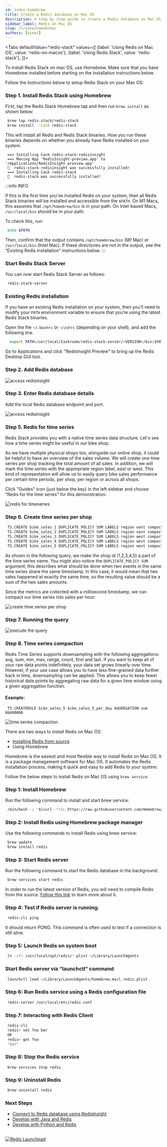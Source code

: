 ```yaml
---
id: index-homebrew
title: Create a Redis database on Mac OS
description: A step by step guide to create a Redis database on Mac OS. Learn how to install Homebrew, installing Redis database and more
sidebar_label: Redis on Mac OS
slug: /create/homebrew/
authors: [ajeet]
---
```


<head>
  <title>Brew Install Redis | Redis Developer Hub</title>
</head>


<Authors frontMatter={frontMatter} />

<Tabs
  defaultValue="redis-stack"
  values={[
    {label: 'Using Redis on Mac OS', value: 'redis-on-macos'},
    {label: 'Using Redis Stack', value: 'redis-stack'},
  ]}>
  <TabItem value="redis-stack">

To install Redis Stack on mac OS, use Homebrew. Make sure that you have Homebrew installed before starting on the installation instructions below.

Follow the instructions below to setup Redis Stack on your Mac OS:

### Step 1. Install Redis Stack using Homebrew

First, tap the Redis Stack Homebrew tap and then run `brew install` as shown below:

```bash
 brew tap redis-stack/redis-stack
 brew install --cask redis-stack
```

This will install all Redis and Redis Stack binaries. How you run these binaries depends on whether you already have Redis installed on your system.

```
 ==> Installing Cask redis-stack-redisinsight
 ==> Moving App 'RedisInsight-preview.app' to '/Applications/RedisInsight-preview.app'
 🍺  redis-stack-redisinsight was successfully installed!
 ==> Installing Cask redis-stack
 🍺  redis-stack was successfully installed!
```

:::info INFO

If this is the first time you’ve installed Redis on your system, then all Redis Stack binaries will be installed and accessible from the `$PATH`. On M1 Macs, this assumes that `/opt/homebrew/bin` is in your path. On Intel-based Macs, `/usr/local/bin` should be in your path.

To check this, run:

```bash
 echo $PATH
```

Then, confirm that the output contains `/opt/homebrew/bin` (M1 Mac) or `/usr/local/bin` (Intel Mac). If these directories are not in the output, see the “Existing Redis installation” instructions below.
:::

### Start Redis Stack Server

You can now start Redis Stack Server as follows:

```bash
 redis-stack-server
```

### Existing Redis installation

If you have an existing Redis installation on your system, then you’ll need to modify your `PATH` environment variable to ensure that you’re using the latest Redis Stack binaries.

Open the file `~/.bashrc` or `~/zshrc` (depending on your shell), and add the following line.

```bash
  export PATH=/usr/local/Caskroom/redis-stack-server/<VERSION>/bin:$PATH
```

Go to Applications and click "RedisInsight Preview" to bring up the Redis Desktop GUI tool.

### Step 2. Add Redis database

![access redisinsight](images/add_database.png)

### Step 3. Enter Redis database details

Add the local Redis database endpoint and port.

![access redisinsight](images/testredis1.png)

### Step 5. Redis for time series

Redis Stack provides you with a native time series data structure. Let's see how a time series might be useful in our bike shop.

As we have multiple physical shops too, alongside our online shop, it could be helpful to have an overview of the sales volume. We will create one time series per shop tracking the total amount of all sales. In addition, we will mark the time series with the appropriate region label, east or west. This kind of representation will allow us to easily query bike sales performance per certain time periods, per shop, per region or across all shops.

Click "Guides" icon (just below the key) in the left sidebar and choose "Redis for the time series" for this demonstration.

![redis for timeseries](images/testredis2.png)

### Step 6. Create time series per shop

```bash
 TS.CREATE bike_sales_1 DUPLICATE_POLICY SUM LABELS region east compacted no
 TS.CREATE bike_sales_2 DUPLICATE_POLICY SUM LABELS region east compacted no
 TS.CREATE bike_sales_3 DUPLICATE_POLICY SUM LABELS region west compacted no
 TS.CREATE bike_sales_4 DUPLICATE_POLICY SUM LABELS region west compacted no
 TS.CREATE bike_sales_5 DUPLICATE_POLICY SUM LABELS region west compacted no
```

As shown in the following query, we make the shop id (1,2,3,4,5) a part of the time series name. You might also notice the `DUPLICATE_POLICY SUM` argument; this describes what should be done when two events in the same time series share the same timestamp: In this case, it would mean that two sales happened at exactly the same time, so the resulting value should be a sum of the two sales amounts.

Since the metrics are collected with a millisecond timestamp, we can compact our time series into sales per hour:

![create time series per shop](images/testredis3.png)

### Step 7. Running the query

![execute the query](images/testredis4.png)

### Step 8. Time series compaction

Redis Time Series supports downsampling with the following aggregations: avg, sum, min, max, range, count, first and last. If you want to keep all of your raw data points indefinitely, your data set grows linearly over time. However, if your use case allows you to have less fine-grained data further back in time, downsampling can be applied. This allows you to keep fewer historical data points by aggregating raw data for a given time window using a given aggregation function.

#### Example:

```
 TS.CREATERULE bike_sales_5 bike_sales_5_per_day AGGREGATION sum 86400000
```

![time series compaction](images/testredis6.png)

</TabItem>
<TabItem value="redis-on-macos">

There are two ways to install Redis on Mac OS:

- [Installing Redis from source](/create/from-source/)
- Using Homebrew

Homebrew is the easiest and most flexible way to install Redis on Mac OS. It is a package management software for Mac OS.
It automates the Redis installation process, making it quick and easy to add Redis to your system.

Follow the below steps to install Redis on Mac OS using `brew service`:

### Step 1: Install Homebrew

Run the following command to install and start brew service:

```bash
 /bin/bash -c "$(curl -fsSL https://raw.githubusercontent.com/Homebrew/install/HEAD/install.sh)"
```

### Step 2: Install Redis using Homebrew package manager

Use the following commands to install Redis using brew service:

```bash
 brew update
 brew install redis
```

### Step 3: Start Redis server

Run the following command to start the Redis database in the background:

```bash
 brew services start redis
```

In order to run the latest version of Redis, you will need to compile Redis from the source.
[Follow this link](/create/from-source/) to learn more about it.

### Step 4: Test if Redis server is running.

```bash
 redis-cli ping
```

It should return PONG. This command is often used to test if a connection is still alive.

### Step 5: Launch Redis on system boot

```bash
 ln -sfv /usr/local/opt/redis/*.plist ~/Library/LaunchAgents
```

### Start Redis server via “launchctl” command

```bash
 launchctl load ~/Library/LaunchAgents/homebrew.mxcl.redis.plist
```

### Step 6: Run Redis service using a Redis configuration file

```bash
 redis-server /usr/local/etc/redis.conf
```

### Step 7: Interacting with Redis Client

```bash
 redis-cli
 redis> set foo bar
 OK
 redis> get foo
 "bar"
```

### Step 8: Stop the Redis service

```
 brew services stop redis
```

### Step 9: Uninstall Redis

```bash
 brew uninstall redis
```

### Next Steps

- [Connect to Redis database using RedisInsight](/explore/redisinsight)
- [Develop with Java and Redis](/develop/java)
- [Develop with Python and Redis](/develop/python)

</TabItem>
</Tabs>

##

<div>
  <a
    href="https://launchpad.redis.com"
    target="_blank"
    rel="noopener"
    className="link">
    <img
      src="/img/launchpad.png"
      className="thumb"
      loading="lazy"
      alt="Redis Launchpad"
    />
  </a>
</div>
